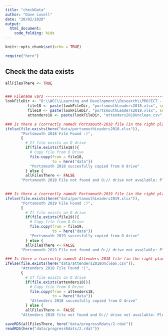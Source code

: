 ```yaml
---
title: "checkData"
author: "Dave Lovell"
date: "20/02/2020"
output:
  html_document:
    code_folding: hide
---
```


```r
knitr::opts_chunk$set(echo = TRUE)
```

```r
require("here")
```

## Check the data exists

```r
allFilesThere <- TRUE


### Filename vars -----------------------------------------------------------------------------
lookFileDir <- "O:\\WCC\\Learning and Development\\Research\\PROJECT - Portsmouth 2019 onwards\\Data\\unclean"
          file18 <- paste(lookFileDir, "portsmouthLeaders2018.xlsx", sep = "\\")
          file19 <- paste(lookFileDir, "portsmouthLeaders2019.xlsx", sep = "\\")
          attenders18 <- paste(lookFileDir, "attenders2018Unclean.csv", sep = "\\")

### Is there a (correctly named) Portsmouth-2018 file (in the right place) --------------------
ifelse(file.exists(here("data/portsmouthLeaders2018.xlsx")),
       "Portsmouth 2018 File Found :)",
       {
         # If file exists on O drive
         if(file.exists(file18)){
           # Copy file from O Drive
           file.copy(from = file18,
                     to = here("data"))
           "Portsmouth 2018 succesfully copied from O drive"
         } else {
         allFilesThere <- FALSE
       "Portsmouth 2018 File not found and O:// drive not available: Please place 'portsmouthLeaders2018.xlsx' in the 'data' directory and knit this document again"}})
          

### Is there a (correctly named) Portsmouth-2019 file (in the right place) --------------------
ifelse(file.exists(here("data/portsmouthLeaders2019.xlsx")),
       "Portsmouth 2019 File Found :)",
       {
         # If file exists on O drive
         if(file.exists(file19)){
           # Copy file from O Drive
           file.copy(from = file19,
                     to = here("data"))
           "Portsmouth 2019 succesfully copied from O drive"
         } else {
         allFilesThere <- FALSE
       "Portsmouth 2019 File not found and O:// drive not available: Please place 'portsmouthLeaders2019.xlsx' in the 'data' directory and knit this document again"}})

### Is there a (correctly named) Attenders 2018 file (in the right place) --------------------
ifelse(file.exists(here("data/attenders2018Unclean.csv")),
       "Attenders 2018 File Found :)",
       {
         # If file exists on O drive
         if(file.exists(attenders18)){
           # Copy file from O Drive
           file.copy(from = attenders18,
                     to = here("data"))
           "Attenders 2018 succesfully copied from O drive"
         } else {
         allFilesThere <- FALSE
       "Attenders 2018 file not found and O:// drive not available: Please place 'attenders2018Unlean.csv' in the 'data' directory and knit this document again"}})
```

```r
saveRDS(allFilesThere, here("data/progressRdats/2.rdat"))
readRDS(here("data/progressRdats/2.rdat"))
```


